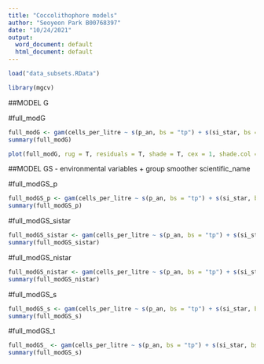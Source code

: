 ```yaml
---
title: "Coccolithophore models"
author: "Seoyeon Park B00768397"
date: "10/24/2021"
output:
  word_document: default
  html_document: default
---
```


```r
load("data_subsets.RData")
```

```r
library(mgcv)
```


##MODEL G

#full_modG

```r
full_modG <- gam(cells_per_litre ~ s(p_an, bs = "tp") + s(si_star, bs = "tp") + s(ni_star, bs = "tp") + s(s_an, bs = "tp") + s(t_an, bs = "tp") + s(scientific_name, bs = "re")  + te(longitude, latitude, bs = c("cc","tp")) , data = data.full)
summary(full_modG)
```

```r
plot(full_modG, rug = T, residuals = T, shade = T, cex = 1, shade.col = "blue")
```

 

##MODEL GS - environmental variables + group smoother scientific_name

#full_modGS_p

```r
full_modGS_p <- gam(cells_per_litre ~ s(p_an, bs = "tp") + s(si_star, bs = "tp") + s(ni_star, bs = "tp") + s(s_an, bs = "tp") + s(t_an, bs = "tp") + s(scientific_name, bs = "re") + te(longitude, latitude, bs = c("cc", "tp")) + s(p_an, scientific_name, bs = "fs"), data = data.full, method = "REML")
summary(full_modGS_p)
```


#full_modGS_sistar

```r
full_modGS_sistar <- gam(cells_per_litre ~ s(p_an, bs = "tp") + s(si_star, bs = "tp") + s(ni_star, bs = "tp") + s(s_an, bs = "tp") + s(t_an, bs = "tp") + s(scientific_name, bs = "re") + te(longitude, latitude, bs = c("cc", "tp")) + s(si_star, scientific_name, bs = "fs"), data = data.full, method = "REML")
summary(full_modGS_sistar)
```

#full_modGS_nistar

```r
full_modGS_nistar <- gam(cells_per_litre ~ s(p_an, bs = "tp") + s(si_star, bs = "tp") + s(ni_star, bs = "tp") + s(s_an, bs = "tp") + s(t_an, bs = "tp")  + s(scientific_name, bs = "re") + te(longitude, latitude, bs = c("cc", "tp")) + s(ni_star, scientific_name, bs = "fs"), data = data.full, method = "REML")
summary(full_modGS_nistar)
```

#full_modGS_s

```r
full_modGS_s <- gam(cells_per_litre ~ s(p_an, bs = "tp") + s(si_star, bs = "tp") + s(ni_star, bs = "tp") + s(s_an, bs = "tp") + s(t_an, bs = "tp") + s(scientific_name, bs = "re") + te(longitude, latitude, bs = c("cc", "tp")) + s(s_an, scientific_name, bs = "fs"), data = data.full, method = "REML")
summary(full_modGS_s)
```

#full_modGS_t

```r
full_modGS_ <- gam(cells_per_litre ~ s(p_an, bs = "tp") + s(si_star, bs = "tp") + s(ni_star, bs = "tp") + s(s_an, bs = "tp") + s(t_an, bs = "tp") s(scientific_name, bs = "re") + te(longitude, latitude, bs = c("cc", "tp")) + s(t_an, scientific_name, bs = "fs") , data = data.full, method = "REML")
summary(full_modGS_s)
```


